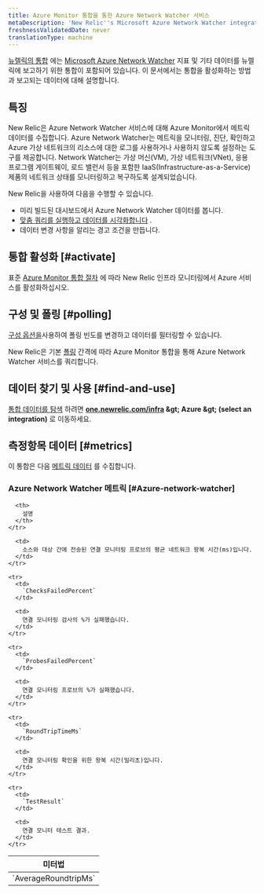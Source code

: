 ```yaml
---
title: Azure Monitor 통합을 통한 Azure Network Watcher 서비스
metaDescription: 'New Relic''s Microsoft Azure Network Watcher integration: what data it reports and how to enable it.'
freshnessValidatedDate: never
translationType: machine
---
```


[뉴렐릭의 통합](/docs/infrastructure/introduction-infra-monitoring) 에는 [Microsoft Azure Network Watcher](https://azure.microsoft.com/en-us/products/network-watcher/) 지표 및 기타 데이터를 뉴렐릭에 보고하기 위한 통합이 포함되어 있습니다. 이 문서에서는 통합을 활성화하는 방법과 보고되는 데이터에 대해 설명합니다.

## 특징

New Relic은 Azure Network Watcher 서비스에 대해 Azure Monitor에서 메트릭 데이터를 수집합니다. Azure Network Watcher는 메트릭을 모니터링, 진단, 확인하고 Azure 가상 네트워크의 리소스에 대한 로그를 사용하거나 사용하지 않도록 설정하는 도구를 제공합니다. Network Watcher는 가상 머신(VM), 가상 네트워크(VNet), 응용 프로그램 게이트웨이, 로드 밸런서 등을 포함한 IaaS(Infrastructure-as-a-Service) 제품의 네트워크 상태를 모니터링하고 복구하도록 설계되었습니다.

New Relic을 사용하여 다음을 수행할 수 있습니다.

* 미리 빌드된 대시보드에서 Azure Network Watcher 데이터를 봅니다.
* [맞춤 쿼리를 실행하고 데이터를 시각화합니다](/docs/infrastructure/integrations-getting-started/getting-started/use-integration-data-new-relic-insights) .
* 데이터 변경 사항을 알리는 경고 조건을 만듭니다.

## 통합 활성화 [#activate]

표준 [Azure Monitor 통합 절차](/docs/infrastructure/microsoft-azure-integrations/azure-integrations-list/azure-monitor) 에 따라 New Relic 인프라 모니터링에서 Azure 서비스를 활성화하십시오.

## 구성 및 폴링 [#polling]

[구성 옵션을](/docs/infrastructure/microsoft-azure-integrations/azure-integrations-list/azure-monitor/#settings)사용하여 폴링 빈도를 변경하고 데이터를 필터링할 수 있습니다.

New Relic은 기본 [폴링](/docs/infrastructure/microsoft-azure-integrations/azure-integrations-list/azure-monitor/#settings) 간격에 따라 Azure Monitor 통합을 통해 Azure Network Watcher 서비스를 쿼리합니다.

## 데이터 찾기 및 사용 [#find-and-use]

[통합 데이터를 탐색](/docs/infrastructure/integrations/find-use-infrastructure-integration-data) 하려면 <DNT>**[one.newrelic.com/infra](https://one.newrelic.com/infra) &amp;gt; Azure &amp;gt; (select an integration)**</DNT> 로 이동하세요.

## 측정항목 데이터 [#metrics]

이 통합은 다음 [메트릭 데이터](/docs/infrastructure/integrations-getting-started/getting-started/understand-integration-data-data-types#metric) 를 수집합니다.

### Azure Network Watcher 메트릭 [#Azure-network-watcher]

<table>
  <thead>
    <tr>
      <th style={{ width: "300px" }}>
        미터법
      </th>

      <th>
        설명
      </th>
    </tr>
  </thead>

  <tbody>
    <tr>
      <td>
        `AverageRoundtripMs`
      </td>

      <td>
        소스와 대상 간에 전송된 연결 모니터링 프로브의 평균 네트워크 왕복 시간(ms)입니다.
      </td>
    </tr>

    <tr>
      <td>
        `ChecksFailedPercent`
      </td>

      <td>
        연결 모니터링 검사의 %가 실패했습니다.
      </td>
    </tr>

    <tr>
      <td>
        `ProbesFailedPercent`
      </td>

      <td>
        연결 모니터링 프로브의 %가 실패했습니다.
      </td>
    </tr>

    <tr>
      <td>
        `RoundTripTimeMs`
      </td>

      <td>
        연결 모니터링 확인을 위한 왕복 시간(밀리초)입니다.
      </td>
    </tr>

    <tr>
      <td>
        `TestResult`
      </td>

      <td>
        연결 모니터 테스트 결과.
      </td>
    </tr>
  </tbody>
</table>